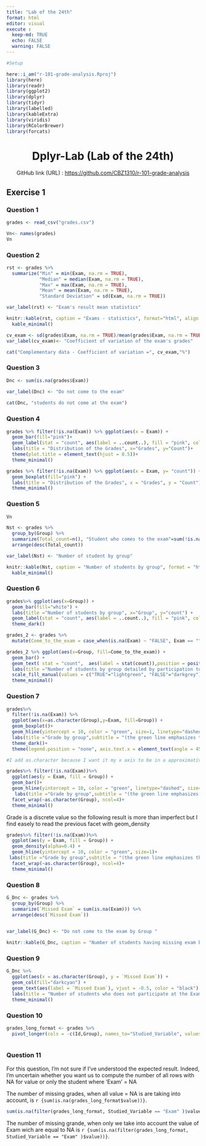 ```yaml
---
title: "Lab of the 24th"
format: html
editor: visual
execute :
  keep-md: TRUE
  echo: FALSE
  warning: FALSE
---
```


```r
#Setup

here::i_am("r-101-grade-analysis.Rproj")
library(here)
library(readr)
library(ggplot2)
library(dplyr)
library(tidyr)
library(labelled)
library(kableExtra)
library(viridis)
library(RColorBrewer)
library(forcats)
```

<center>

# Dplyr-Lab (Lab of the 24th)

</center>

<center>GitHub link (URL) : <https://github.com/CBZ1310/r-101-grade-analysis></center>

## Exercise 1

### Question 1

```r
grades <- read_csv("grades.csv")

```

```r
Vn<- names(grades)
Vn
```

### Question 2

```r
rst <- grades %>% 
  summarize("Min" = min(Exam, na.rm = TRUE), 
            "Median" = median(Exam, na.rm = TRUE), 
            "Max" = max(Exam, na.rm = TRUE), 
            "Mean" = mean(Exam, na.rm = TRUE), 
            "Standard Deviation" = sd(Exam, na.rm = TRUE))

var_label(rst) <- "Exam's result mean statistics"

knitr::kable(rst, caption = "Exams - statistics", format="html", align = "c", digits = 2) %>%
  kable_minimal()


```

```r
cv_exam <- sd(grades$Exam, na.rm = TRUE)/mean(grades$Exam, na.rm = TRUE)*100
var_label(cv_exam)<- "Coefficient of variation of the exam's grades"

cat("Complementary data - Coefficient of variation =", cv_exam,"%")
```

### Question 3

```r
Dnc <- sum(is.na(grades$Exam))
                         
var_label(Dnc) <- "Do not come to the exam"

cat(Dnc, "students do not come at the exam")
```

### Question 4

```r
grades %>% filter(!is.na(Exam)) %>% ggplot(aes(x = Exam)) + 
  geom_bar(fill="pink")+ 
  geom_label(stat = "count", aes(label = ..count..), fill = "pink", color = "black", size = 2.5, vjust = -0.3, label.padding = unit(0.2, "lines")) + 
  labs(title = "Distribution of the Grades", x="Grades", y="Count")+
  theme(plot.title = element_text(hjust = 0.5))+
  theme_minimal()
```

```r
grades %>% filter(!is.na(Exam)) %>% ggplot(aes(x = Exam, y= "count")) +
  geom_boxplot(fill="pink") +
  labs(title = "Distribution of the Grades", x = "Grades", y = "Count") +
  theme_minimal()
```

### Question 5

```r
Vn
```

```r
Nst <- grades %>%
  group_by(Group) %>% 
  summarize(Total_count=n(), "Student who comes to the exam"=sum(!is.na(Exam)), "% of Student whp comes" = sum(!is.na(Exam))/n()*100) %>%
  arrange(desc(Total_count))

var_label(Nst) <- "Number of student by group"

knitr::kable(Nst, caption = "Number of students by group", format = "html", align = "c", digits = 2) %>%
  kable_minimal()
```

### Question 6

```r
grades%>% ggplot(aes(x=Group)) + 
  geom_bar(fill="white") + 
  labs(title ="Number of students by group", x="Group", y="count") + 
  geom_label(stat = "count", aes(label = ..count..), fill = "pink", color = "black", size = 2.5, vjust = -0.3, label.padding = unit(0.2, "lines")) +
  theme_dark()
```

```r
grades_2 <- grades %>%
  mutate(Come_to_the_exam = case_when(is.na(Exam) ~ "FALSE", Exam == "" ~ "",TRUE ~ "TRUE"))

grades_2 %>% ggplot(aes(x=Group, fill=Come_to_the_exam)) + 
  geom_bar() + 
  geom_text( stat = "count",  aes(label = stat(count)),position = position_stack(vjust = 0.5),color = "white", size = 3) +
  labs(title ="Number of students by group detailed by participation to the exam", x="Group", y="count") + 
  scale_fill_manual(values = c("TRUE"="lightgreen", "FALSE"="darkgrey")) +
  theme_minimal()
```

### Question 7

```r
grades%>%
  filter(!is.na(Exam)) %>%
  ggplot(aes(x=as.character(Group),y=Exam, fill=Group)) + 
  geom_boxplot()+
  geom_hline(yintercept = 10, color = "green", size=1, linetype="dashed")+ 
  labs(title ="Grade by group",subtitle = "(the green line emphasizes the moment when a grade = 10)", x="Group", y="Grades")+
  theme_dark()+ 
  theme(legend.position = "none", axis.text.x = element_text(angle = 45, hjust = 1))

#I add as.character because I want it my x axis to be in a approximatively alphabetical order to be able to find a group more easely
```

```r
grades%>% filter(!is.na(Exam))%>% 
  ggplot(aes(y = Exam, fill = Group)) +
  geom_bar()+
  geom_hline(yintercept = 10, color = "green", linetype="dashed", size=1) +
   labs(title ="Grade by group",subtitle = "(the green line emphasizes the moment when a grade = 10)", x="Group", y="Grades")+ 
  facet_wrap(~as.character(Group), ncol=4)+
  theme_minimal()
```

Grade is a discrete value so the following result is more than imperfect but I find easely to read the previous facet with geom_density

```r
grades%>% filter(!is.na(Exam))%>% 
  ggplot(aes(y = Exam, fill = Group)) +
  geom_density(alpha=0.4) +
  geom_hline(yintercept = 10, color = "green", size=1)+
 labs(title ="Grade by group",subtitle = "(the green line emphasizes the moment when a grade = 10)", x="Group", y="Grades") + 
  facet_wrap(~as.character(Group), ncol=4)+
  theme_minimal()
```

### Question 8

```r

G_Dnc <- grades %>%
  group_by(Group) %>%
  summarize(`Missed Exam` = sum(is.na(Exam))) %>%
  arrange(desc(`Missed Exam`))

                         
var_label(G_Dnc) <- "Do not come to the exam by Group "

knitr::kable(G_Dnc, caption = "Number of students having missing exam by group", format = "markdown")
```

### Question 9

```r
G_Dnc %>% 
  ggplot(aes(x = as.character(Group), y = `Missed Exam`)) + 
  geom_col(fill="darkcyan") + 
  geom_text(aes(label = `Missed Exam`), vjust = -0.5, color = "black") + 
  labs(title = "Number of students who does not participate at the Exam by group", x = "Group", y = "Count") +
  theme_minimal()

```

### Question 10

```r
grades_long_format <- grades %>%
  pivot_longer(cols = -c(Id,Group), names_to="Studied_Variable", values_to = "value")
  
```

### Question 11

For this question, I'm not sure if I've understood the expected result. Indeed, I'm uncertain whether you want us to compute the number of all rows with NA for value or only the student where 'Exam' = NA


The number of missing grades, when all value = NA is are taking into account, is `r {sum(is.na(grades_long_format$value))}`.

```r
sum(is.na(filter(grades_long_format, Studied_Variable == "Exam" )$value))
```


The number of missing grande, when only we take into account the value of Exam wich are equal to NA is `r {sum(is.na(filter(grades_long_format, Studied_Variable == "Exam" )$value))}`.
